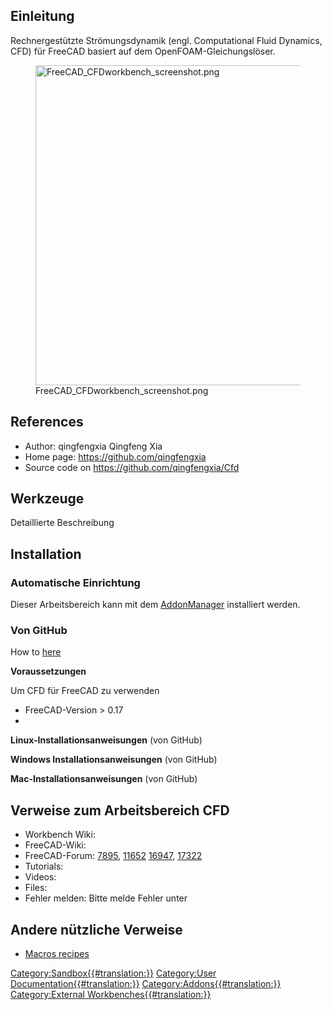 <languages/>

<span id="Introduction"></span>
==Einleitung==

{{TOCright}}

Rechnergestützte Strömungsdynamik (engl. Computational Fluid Dynamics, CFD) für FreeCAD basiert auf dem OpenFOAM-Gleichungslöser. 

[[Image:FreeCAD_CFDworkbench_screenshot.png|512px]]


<div lang="en" dir="ltr" class="mw-content-ltr">
==References==
</div>

<div lang="en" dir="ltr" class="mw-content-ltr">
* Author: qingfengxia Qingfeng Xia
* Home page: https://github.com/qingfengxia
* Source code on https://github.com/qingfengxia/Cfd
</div>

<span id="Tools"></span>
==Werkzeuge==

Detaillierte Beschreibung

==Installation==

<span id="Automatic_installation"></span>
===Automatische Einrichtung===

Dieser Arbeitsbereich kann mit dem  [[Std_AddonMgr/de|AddonManager]] installiert werden.

<span id="From_GitHub"></span>
===Von GitHub===

<div lang="en" dir="ltr" class="mw-content-ltr">
How to [https://github.com/qingfengxia/Cfd here]
</div>

'''Voraussetzungen'''

Um CFD für FreeCAD zu verwenden
*    FreeCAD-Version > 0.17
*    

'''Linux-Installationsanweisungen''' (von GitHub)

'''Windows Installationsanweisungen''' (von GitHub)

'''Mac-Installationsanweisungen''' (von GitHub)

<span id="Links_to_CFD_WB"></span>
==Verweise zum Arbeitsbereich CFD==

* Workbench Wiki: 
* FreeCAD-Wiki: 
* FreeCAD-Forum: [https://forum.freecad.org/viewtopic.php?f=24&t=7895 7895], [https://forum.freecad.org/viewtopic.php?t=11652 11652]  [https://forum.freecad.org/viewtopic.php?t=16947 16947], [https://forum.freecad.org/viewtopic.php?t=17322 17322]
* Tutorials: 
* Videos:  
* Files: 
* Fehler melden: Bitte melde Fehler unter 

<span id="Other_useful_links"></span>
==Andere nützliche Verweise==

<div lang="en" dir="ltr" class="mw-content-ltr">
* [[Macros_recipes|Macros recipes]]
</div>

[[Category:Sandbox{{#translation:}}]]
[[Category:User Documentation{{#translation:}}]]
[[Category:Addons{{#translation:}}]]
[[Category:External Workbenches{{#translation:}}]]
{{clear}}